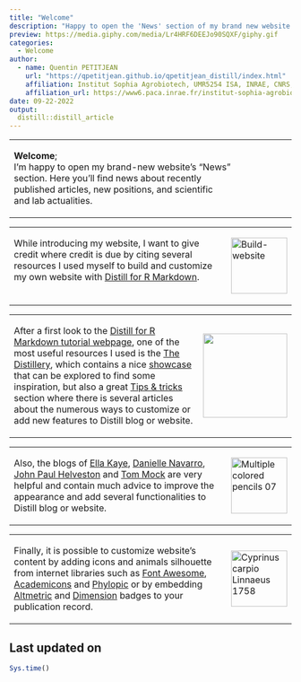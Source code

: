 ```yaml
---
title: "Welcome"
description: "Happy to open the 'News' section of my brand new website."
preview: https://media.giphy.com/media/Lr4HRF6DEEJo90SQXF/giphy.gif
categories:
  - Welcome
author:
  - name: Quentin PETITJEAN
    url: "https://qpetitjean.github.io/qpetitjean_distill/index.html"
    affiliation: Institut Sophia Agrobiotech, UMR5254 ISA, INRAE, CNRS, Université Côte d’Azur, Sophia-Antipolis, France.
    affiliation_url: https://www6.paca.inrae.fr/institut-sophia-agrobiotech
date: 09-22-2022
output:
  distill::distill_article
---
```

   
 <table style="border: none; width='100%';">
  <tr>
    <td style="width: 80%; vertical-align: top;">    
<p class="plain-text">
<strong>Welcome</strong>;<br/> I'm happy to open my brand-new website's "News" section. Here you'll find news about recently published articles, new positions, and scientific and lab actualities.
</p> 

 </td>
 <td style="width: 20%; vertical-align: middle;">

<div class="fa-2x" style="text-align: center">
 &nbsp;&nbsp;&nbsp;&nbsp;&nbsp;&nbsp;&nbsp;&nbsp;<i class="fa fa-solid fa-gear fa-spin fa-2x"></i>
 <br/>
<i class="fa fa-flip-vertical">
  <i class="fa fa-spin fa-gear fa-2x"></i>
</i>
</div>
 </td>
  </tr>
</table>

 <table style="border: none; width='100%';">
  <tr>
    <td style="width: 80%; vertical-align: top;">

 <p class="plain-text">
While introducing my website, I want to give credit where credit is due by citing several resources I used myself to build and customize my own website with <a href="https://rstudio.github.io/distill/">Distill for R Markdown</a>.</p> 

 </td>
 <td style="width: 20%; vertical-align: middle;">

   <a title="Dacostario, CC BY-SA 4.0 &lt;https://creativecommons.org/licenses/by-sa/4.0&gt;, via Wikimedia Commons" href="https://upload.wikimedia.org/wikipedia/commons/thumb/f/f4/Build-website.jpg/800px-Build-website.jpg"><img height="100px" alt="Build-website" src="https://upload.wikimedia.org/wikipedia/commons/thumb/f/f4/Build-website.jpg/800px-Build-website.jpg"></a>
   
 </td>
  </tr>
</table>
 
 <table style="border: none; width='100%';">
  <tr>
    <td style="width: 80%; vertical-align: top;">

<p class="plain-text">
After a first look to the <a href="https://rstudio.github.io/distill/">Distill for R Markdown tutorial webpage</a>, one of the most useful resources I used is the <a href="https://distillery.rbind.io/">The Distillery</a>, which contains a nice <a href="https://distillery.rbind.io/showcase.html">showcase</a> that can be explored to find some inspiration, but also a great <a href="https://distillery.rbind.io/tips_and_tricks.html">Tips & tricks</a> section where there is several articles about the numerous ways to customize or add new features to Distill blog or website.</p> 

 </td>
 <td style="width: 20%; vertical-align: middle;">
  <a title="distillery.rbind.io" href='https://distillery.rbind.io/'><img src="https://distillery.rbind.io/images/distillery.png" height="150px"/></a>
  
 </td>
  </tr>
</table>

  <table style="border: none; width='100%';">
  <tr>
    <td style="width: 80%; vertical-align: top;">
 <p class="plain-text">
Also, the blogs of <a href="https://ellakaye.rbind.io/">Ella Kaye</a>, <a href="https://blog.djnavarro.net/">Danielle Navarro</a>,  <a href="https://www.jhelvy.com">John Paul Helveston</a> and <a href="https://themockup.blog/">Tom Mock</a> are very helpful and contain much advice to improve the appearance and add several functionalities to Distill blog or website.</p> 

 </td>
 <td style="width: 20%; vertical-align: middle;">
<a title="Jonatan Svensson Glad, CC BY-SA 4.0 &lt;https://creativecommons.org/licenses/by-sa/4.0&gt;, via Wikimedia Commons" href="https://upload.wikimedia.org/wikipedia/commons/thumb/d/d1/Multiple_colored_pencils_07.jpg/800px-Multiple_colored_pencils_07.jpg"><img height="100px" alt="Multiple colored pencils 07" src="https://upload.wikimedia.org/wikipedia/commons/thumb/d/d1/Multiple_colored_pencils_07.jpg/800px-Multiple_colored_pencils_07.jpg"></a>
 </td>
  </tr>
</table>

 <table style="border: none; width='100%';">
  <tr>
    <td style="width: 80%; vertical-align: top;">
    
<p class="plain-text">
Finally, it is possible to customize website's content by adding icons and animals silhouette from internet libraries such as <a href="https://fontawesome.com/search">Font Awesome</a>, <a href="https://jpswalsh.github.io/academicons/">Academicons</a> and <a href="http://phylopic.org/">Phylopic</a> or by embedding <a href="https://api.altmetric.com/embeds.html">Altmetric</a> and <a href="https://badge.dimensions.ai/#build">Dimension</a> badges to your publication record.
</p> 

 </td>
 <td style="width: 20%; vertical-align: middle;">
 
  <a title="Cyprinus carpio Linnaeus 1758; Uploaded by Carlos Cano-Barbacil, CC0 1.0 Universal &lt;https://creativecommons.org/publicdomain/zero/1.0&gt;, via phylopic" href="http://phylopic.org/"><img height="100px" alt="Cyprinus carpio Linnaeus 1758" src="https://images.phylopic.org/images/25a76141-cca2-4b56-bd9f-9f5fdcd8efa1/raster/512x284.png"></a>

 </td>
  </tr>
</table>

## Last updated on {.appendix}
```r
Sys.time()
```